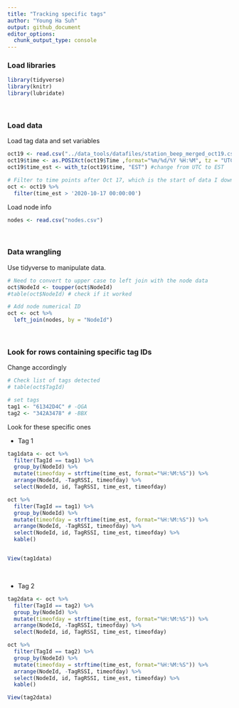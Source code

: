 ```yaml
---
title: "Tracking specific tags"
author: "Young Ha Suh"
output: github_document
editor_options: 
  chunk_output_type: console
---
```


### Load libraries
```r
library(tidyverse)
library(knitr)
library(lubridate)
```

<br>

### Load data

Load tag data and set variables
```r
oct19 <- read.csv("../data_tools/datafiles/station_beep_merged_oct19.csv" )
oct19$time <- as.POSIXct(oct19$Time ,format="%m/%d/%Y %H:%M", tz = "UTC")
oct19$time_est <- with_tz(oct19$time, "EST") #change from UTC to EST

# Filter to time points after Oct 17, which is the start of data I downloaded
oct <- oct19 %>% 
  filter(time_est > '2020-10-17 00:00:00')
```


Load node info
```r
nodes <- read.csv("nodes.csv")
```

<br>

### Data wrangling 

Use tidyverse to manipulate data. 

```r
# Need to convert to upper case to left join with the node data
oct$NodeId <- toupper(oct$NodeId)
#table(oct$NodeId) # check if it worked

# Add node numerical ID
oct <- oct %>% 
  left_join(nodes, by = "NodeId")
```

<br>

### Look for rows containing specific tag IDs

Change accordingly
```r
# Check list of tags detected
# table(oct$TagId)

# set tags
tag1 <- "61342D4C" # -QGA
tag2 <- "342A3478" # -BBX
```

Look for these specific ones

* Tag 1
```r
tag1data <- oct %>% 
  filter(TagId == tag1) %>% 
  group_by(NodeId) %>% 
  mutate(timeofday = strftime(time_est, format="%H:%M:%S")) %>% 
  arrange(NodeId, -TagRSSI, timeofday) %>% 
  select(NodeId, id, TagRSSI, time_est, timeofday)

oct %>% 
  filter(TagId == tag1) %>% 
  group_by(NodeId) %>% 
  mutate(timeofday = strftime(time_est, format="%H:%M:%S")) %>% 
  arrange(NodeId, -TagRSSI, timeofday) %>% 
  select(NodeId, id, TagRSSI, time_est, timeofday) %>% 
  kable()


View(tag1data)
```

<br> 

* Tag 2
```r
tag2data <- oct %>% 
  filter(TagId == tag2) %>% 
  group_by(NodeId) %>% 
  mutate(timeofday = strftime(time_est, format="%H:%M:%S")) %>% 
  arrange(NodeId, -TagRSSI, timeofday) %>% 
  select(NodeId, id, TagRSSI, time_est, timeofday)

oct %>% 
  filter(TagId == tag2) %>% 
  group_by(NodeId) %>% 
  mutate(timeofday = strftime(time_est, format="%H:%M:%S")) %>% 
  arrange(NodeId, -TagRSSI, timeofday) %>% 
  select(NodeId, id, TagRSSI, time_est, timeofday) %>% 
  kable()

View(tag2data)
```

